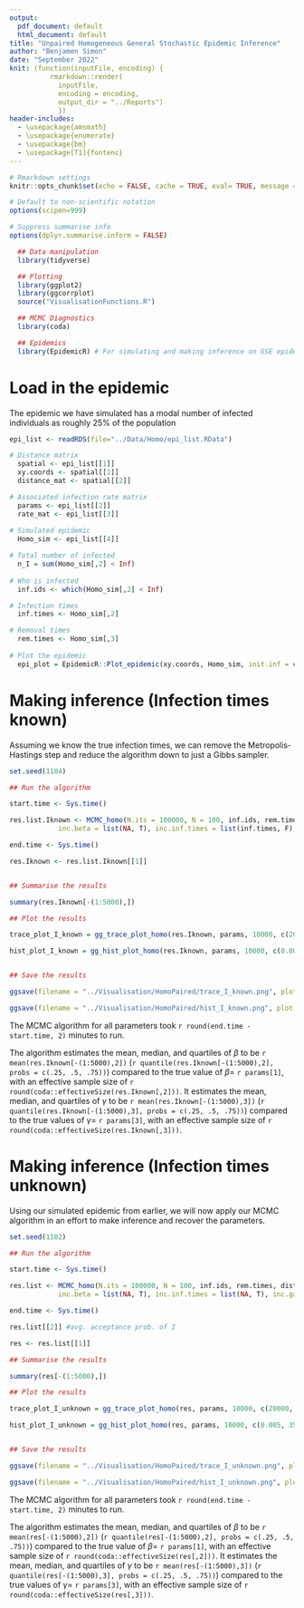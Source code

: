 ```yaml
---
output:
  pdf_document: default
  html_document: default
title: "Unpaired Homogeneous General Stochastic Epidemic Inference"
author: "Benjamen Simon"
date: "September 2022"
knit: (function(inputFile, encoding) { 
          rmarkdown::render(
            inputFile,
            encoding = encoding, 
            output_dir = "../Reports") 
            })
header-includes:
  - \usepackage{amsmath}
  - \usepackage{enumerate}
  - \usepackage{bm}
  - \usepackage[T1]{fontenc}
---
```


```r

# Rmarkdown settings
knitr::opts_chunk$set(echo = FALSE, cache = TRUE, eval= TRUE, message = FALSE, cache.path = "Caches/", fig.path = "Figures/HomoPaired/")

# Default to non-scientific notation
options(scipen=999)

# Suppress summarise info
options(dplyr.summarise.inform = FALSE)

```

```r

  ## Data manipulation
  library(tidyverse)

  ## Plotting
  library(ggplot2)
  library(ggcorrplot)
  source("VisualisationFunctions.R")

  ## MCMC Diagnostics
  library(coda)

  ## Epidemics
  library(EpidemicR) # For simulating and making inference on GSE epidemics

```

# Load in the epidemic

The epidemic we have simulated has a modal number of infected individuals as roughly 25% of the population

```r

epi_list <- readRDS(file="../Data/Homo/epi_list.RData")

# Distance matrix
  spatial <- epi_list[[1]]
  xy.coords <- spatial[[1]]
  distance_mat <- spatial[[2]]

# Associated infection rate matrix
  params <- epi_list[[2]]
  rate_mat <- epi_list[[3]]
   
# Simulated epidemic
  Homo_sim <- epi_list[[4]]

# Total number of infected
  n_I = sum(Homo_sim[,2] < Inf)
  
# Who is infected
  inf.ids <- which(Homo_sim[,2] < Inf)

# Infection times
  inf.times <- Homo_sim[,2]

# Removal times
  rem.times <- Homo_sim[,3]
  
# Plot the epidemic
  epi_plot = EpidemicR::Plot_epidemic(xy.coords, Homo_sim, init.inf = c(1))

```




# Making inference (Infection times known)

Assuming we know the true infection times, we can remove the Metropolis-Hastings step and reduce the algorithm down to just a Gibbs sampler.

```r

set.seed(1104)

## Run the algorithm

start.time <- Sys.time()

res.list.Iknown <- MCMC_homo(N.its = 100000, N = 100, inf.ids, rem.times, distance_mat,
            inc.beta = list(NA, T), inc.inf.times = list(inf.times, F), inc.gamma = list(NA, T), infupdate = 6)

end.time <- Sys.time()

res.Iknown <- res.list.Iknown[[1]]


## Summarise the results

summary(res.Iknown[-(1:5000),])

```

```r

## Plot the results

trace_plot_I_known = gg_trace_plot_homo(res.Iknown, params, 10000, c(20000, 0.0005, 20000, 0.03), c(0, 0.004, 0, 0.4))

hist_plot_I_known = gg_hist_plot_homo(res.Iknown, params, 10000, c(0.004, 700, 0.3, 8), c(0, 0.005, 0, 0.35))


## Save the results

ggsave(filename = "../Visualisation/HomoPaired/trace_I_known.png", plot = trace_plot_I_known, width = 10, height = 8)

ggsave(filename = "../Visualisation/HomoPaired/hist_I_known.png", plot = hist_plot_I_known, width = 10, height = 8)

```

The MCMC algorithm for all parameters took `r round(end.time - start.time, 2)` minutes to run.

The algorithm estimates the mean, median, and quartiles of $\beta$ to be `r mean(res.Iknown[-(1:5000),2])` (`r quantile(res.Iknown[-(1:5000),2], probs = c(.25, .5, .75))`) compared to the true value of $\beta =$  `r params[1]`, with an effective sample size of `r round(coda::effectiveSize(res.Iknown[,2]))`. It estimates the mean, median, and quartiles of $\gamma$ to be `r mean(res.Iknown[-(1:5000),3])` (`r quantile(res.Iknown[-(1:5000),3], probs = c(.25, .5, .75))`) compared to the true values of $\gamma =$ `r params[3]`, with an effective sample size of `r round(coda::effectiveSize(res.Iknown[,3]))`.



# Making inference (Infection times unknown)

Using our simulated epidemic from earlier, we will now apply our MCMC algorithm in an effort to make inference and recover the parameters.

```r

set.seed(1102)

## Run the algorithm

start.time <- Sys.time()

res.list <- MCMC_homo(N.its = 100000, N = 100, inf.ids, rem.times, distance_mat,
            inc.beta = list(NA, T), inc.inf.times = list(NA, T), inc.gamma = list(NA, T), infupdate = 6)

end.time <- Sys.time()

res.list[[2]] #avg. acceptance prob. of I

res <- res.list[[1]]

## Summarise the results

summary(res[-(1:5000),])

```

```r

## Plot the results

trace_plot_I_unknown = gg_trace_plot_homo(res, params, 10000, c(20000, 0.0004, 20000, 0.04), c(0, 0.0065, 0, 0.65))

hist_plot_I_unknown = gg_hist_plot_homo(res, params, 10000, c(0.005, 350, 0.5, 4), c(0, 0.007, 0, 0.6))


## Save the results

ggsave(filename = "../Visualisation/HomoPaired/trace_I_unknown.png", plot = trace_plot_I_unknown, width = 10, height = 8)

ggsave(filename = "../Visualisation/HomoPaired/hist_I_unknown.png", plot = hist_plot_I_unknown, width = 10, height = 8)

```

The MCMC algorithm for all parameters took `r round(end.time - start.time, 2)` minutes to run.

The algorithm estimates the mean, median, and quartiles of $\beta$ to be `r mean(res[-(1:5000),2])` (`r quantile(res[-(1:5000),2], probs = c(.25, .5, .75))`) compared to the true value of $\beta =$ `r params[1]`, with an effective sample size of `r round(coda::effectiveSize(res[,2]))`. It estimates the mean, median, and quartiles of $\gamma$ to be `r mean(res[-(1:5000),3])` (`r quantile(res[-(1:5000),3], probs = c(.25, .5, .75))`) compared to the true values of $\gamma =$ `r params[3]`, with an effective sample size of `r round(coda::effectiveSize(res[,3]))`.



